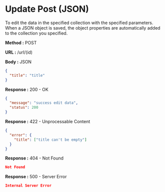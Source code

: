 
# Update Post (JSON)

To edit the data in the specified collection with the specified parameters.
When a JSON object is saved, the object properties are automatically added to the collection you specified.

**Method :** <Badge>POST</Badge>

**URL :** <Badge variant="dark">/url/(id)</Badge>

**Body :** <Badge variant="purple">JSON</Badge>

```json
{
  "title": "title"
}
```

**Response :** <BadgeOutline variant="success">200 - OK</BadgeOutline>

```json
{
  "message": "success edit data",
  "status": 200
}
```

**Response :** <BadgeOutline variant="info">422 - Unprocessable Content</BadgeOutline>

```json
{
  "error": {
    "title": ["title can't be empty"]
  }
}
```

**Response :** <BadgeOutline variant="warning">404 - Not Found</BadgeOutline>

```json
Not Found
```

**Response :** <BadgeOutline variant="danger">500 - Server Error</BadgeOutline>

```json
Internal Server Error
```
